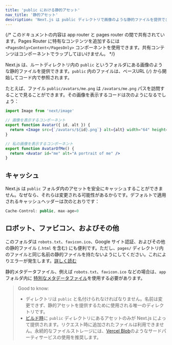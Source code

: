```yaml
---
title: 'public における静的アセット'
nav_title: '静的アセット'
description: 'Next.js は public ディレクトリで画像のような静的ファイルを提供できます。ここでその仕組みを学べます。'
---
```


{/* このドキュメントの内容は app router と pages router の間で共有されています。Pages Router に特有なコンテンツを追加するには `<PagesOnly>Content</PagesOnly>` コンポーネントを使用できます。共有コンテンツはコンポーネントでラップしてはいけません。 */}

Next.js は、ルートディレクトリ内の `public` というフォルダにある画像のような静的ファイルを提供できます。`public` 内のファイルは、ベースURL (`/`) から開始してコード内で参照されます。

たとえば、ファイル `public/avatars/me.png` は `/avatars/me.png` パスを訪問することで見ることができます。その画像を表示するコードは次のようになるでしょう：

```jsx title="avatar.js"
import Image from 'next/image'

// 画像を表示するコンポーネント
export function Avatar({ id, alt }) {
  return <Image src={`/avatars/${id}.png`} alt={alt} width="64" height="64" />
}

// 私の画像を表示するコンポーネント
export function AvatarOfMe() {
  return <Avatar id="me" alt="A portrait of me" />
}
```

## キャッシュ

Next.js は `public` フォルダ内のアセットを安全にキャッシュすることができません。なぜなら、それらは変更される可能性があるからです。デフォルトで適用されるキャッシュヘッダーは次のとおりです：

```jsx
Cache-Control: public, max-age=0
```

## ロボット、ファビコン、およびその他

<PagesOnly>

このフォルダは `robots.txt`、`favicon.ico`、Google サイト認証、およびその他の静的ファイル (`.html` を含む) にも便利です。ただし、`pages/` ディレクトリ内のファイルと同じ名前の静的ファイルを持たないようにしてください。これによりエラーが発生します。[詳しく読む](https://nextjs.org/docs/messages/conflicting-public-file-page)

</PagesOnly>

<AppOnly>

静的メタデータファイル、例えば `robots.txt`、`favicon.ico` などの場合は、`app` フォルダ内に [特別なメタデータファイル](/docs/app/api-reference/file-conventions/metadata)を使用する必要があります。

</AppOnly>

> Good to know:
>
> - ディレクトリは `public` と名付けられなければなりません。名前は変更できず、静的アセットを提供するために使用される唯一のディレクトリです。
> - [ビルド時](/docs/app/api-reference/cli/next#next-build-options)に `public` ディレクトリにあるアセットのみが Next.js によって提供されます。リクエスト時に追加されたファイルは利用できません。永続的なファイルストレージには、[Vercel Blob](https://vercel.com/docs/storage/vercel-blob?utm_source=next-site&utm_medium=docs&utm_campaign=next-website)のようなサードパーティサービスの使用を推奨します。